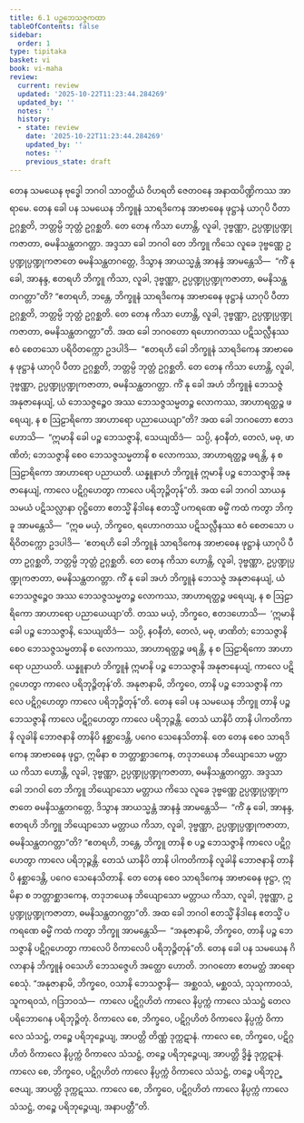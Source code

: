 ```yaml
---
title: 6.1 ပဉ္စဘေသဇ္ဇကထာ
tableOfContents: false
sidebar:
  order: 1
type: tipitaka
basket: vi
book: vi-maha
review:
  current: review
  updated: '2025-10-22T11:23:44.284269'
  updated_by: ''
  notes: ''
  history:
  - state: review
    date: '2025-10-22T11:23:44.284269'
    updated_by: ''
    notes: ''
    previous_state: draft
---
```



<ReviewStatus review={frontmatter.review} showDetails={true} />

<HypothesisAnnotation frontmatter={frontmatter} />

<DynamicBreadcrumb />

<Division number="260" book="vi-maha" e="ch" v="3" p="290">

<Paragraph number="1198" book="vi-maha">
တေန သမယေန ဗုဒ္ဓေါ ဘဂဝါ သာဝတ္ထိယံ ဝိဟရတိ ဇေတဝနေ အနာထပိဏ္ဍိကဿ အာရာမေ. တေန ခေါ ပန သမယေန ဘိက္ခူနံ သာရဒိကေန အာဗာဓေန ဖုဋ္ဌာနံ ယာဂုပိ ပီတာ ဥဂ္ဂစ္ဆတိ, ဘတ္တမ္ပိ ဘုတ္တံ ဥဂ္ဂစ္ဆတိ. တေ တေန ကိသာ ဟောန္တိ, လူခါ, ဒုဗ္ဗဏ္ဏာ, ဥပ္ပဏ္ဍုပ္ပဏ္ဍုကဇာတာ, ဓမနိသန္ထတဂတ္တာ. အဒ္ဒသာ ခေါ ဘဂဝါ တေ ဘိက္ခူ ကိသေ လူခေ ဒုဗ္ဗဏ္ဏေ ဥပ္ပဏ္ဍုပ္ပဏ္ဍုကဇာတေ ဓမနိသန္ထတဂတ္တေ, ဒိသွာန အာယသ္မန္တံ အာနန္ဒံ အာမန္တေသိ—  “ကိံ နု ခေါ, အာနန္ဒ, ဧတရဟိ ဘိက္ခူ ကိသာ, လူခါ, ဒုဗ္ဗဏ္ဏာ, ဥပ္ပဏ္ဍုပ္ပဏ္ဍုကဇာတာ, ဓမနိသန္ထတဂတ္တာ”တိ? “ဧတရဟိ, ဘန္တေ, ဘိက္ခူနံ သာရဒိကေန အာဗာဓေန ဖုဋ္ဌာနံ ယာဂုပိ ပီတာ ဥဂ္ဂစ္ဆတိ, ဘတ္တမ္ပိ ဘုတ္တံ ဥဂ္ဂစ္ဆတိ. တေ တေန ကိသာ ဟောန္တိ, လူခါ, ဒုဗ္ဗဏ္ဏာ, ဥပ္ပဏ္ဍုပ္ပဏ္ဍုကဇာတာ, ဓမနိသန္ထတဂတ္တာ”တိ.
</Paragraph>

<Paragraph number="1199" book="vi-maha">
အထ ခေါ ဘဂဝတော ရဟောဂတဿ ပဋိသလ္လီနဿ ဧဝံ စေတသော ပရိဝိတက္ကော ဥဒပါဒိ—  “ဧတရဟိ ခေါ ဘိက္ခူနံ သာရဒိကေန အာဗာဓေန ဖုဋ္ဌာနံ ယာဂုပိ ပီတာ ဥဂ္ဂစ္ဆတိ, ဘတ္တမ္ပိ ဘုတ္တံ ဥဂ္ဂစ္ဆတိ. တေ တေန ကိသာ ဟောန္တိ, လူခါ, ဒုဗ္ဗဏ္ဏာ, ဥပ္ပဏ္ဍုပ္ပဏ္ဍုကဇာတာ, ဓမနိသန္ထတဂတ္တာ. ကိံ နု ခေါ အဟံ ဘိက္ခူနံ ဘေသဇ္ဇံ အနုဇာနေယျံ, ယံ ဘေသဇ္ဇဉ္စေဝ အဿ ဘေသဇ္ဇသမ္မတဉ္စ လောကဿ, အာဟာရတ္ထဉ္စ ဖရေယျ, န စ ဩဠာရိကော အာဟာရော ပညာယေယျာ”တိ? အထ ခေါ ဘဂဝတော ဧတဒဟောသိ—  “ဣမာနိ ခေါ ပဉ္စ ဘေသဇ္ဇာနိ, သေယျထိဒံ—  သပ္ပိ, နဝနီတံ, တေလံ, မဓု, ဖာဏိတံ; ဘေသဇ္ဇာနိ စေဝ ဘေသဇ္ဇသမ္မတာနိ စ လောကဿ, အာဟာရတ္ထဉ္စ ဖရန္တိ, န စ ဩဠာရိကော အာဟာရော ပညာယတိ. ယန္နူနာဟံ ဘိက္ခူနံ ဣမာနိ ပဉ္စ ဘေသဇ္ဇာနိ အနုဇာနေယျံ, ကာလေ ပဋိဂ္ဂဟေတွာ ကာလေ ပရိဘုဉ္ဇိတုန်”တိ.
</Paragraph>

<Paragraph number="1200" book="vi-maha">
အထ ခေါ ဘဂဝါ သာယနှသမယံ ပဋိသလ္လာနာ ဝုဋ္ဌိတော ဧတသ္မိံ နိဒါနေ ဧတသ္မိံ ပကရဏေ ဓမ္မိံ ကထံ ကတွာ ဘိက္ခူ အာမန္တေသိ—  “ဣဓ မယှံ, ဘိက္ခဝေ, ရဟောဂတဿ ပဋိသလ္လီနဿ ဧဝံ စေတသော ပရိဝိတက္ကော ဥဒပါဒိ—  ‘ဧတရဟိ ခေါ ဘိက္ခူနံ သာရဒိကေန အာဗာဓေန ဖုဋ္ဌာနံ ယာဂုပိ ပီတာ ဥဂ္ဂစ္ဆတိ, ဘတ္တမ္ပိ ဘုတ္တံ ဥဂ္ဂစ္ဆတိ. တေ တေန ကိသာ ဟောန္တိ, လူခါ, ဒုဗ္ဗဏ္ဏာ, ဥပ္ပဏ္ဍုပ္ပဏ္ဍုကဇာတာ, ဓမနိသန္ထတဂတ္တာ. ကိံ နု ခေါ အဟံ ဘိက္ခူနံ ဘေသဇ္ဇံ အနုဇာနေယျံ, ယံ ဘေသဇ္ဇဉ္စေဝ အဿ ဘေသဇ္ဇသမ္မတဉ္စ လောကဿ, အာဟာရတ္ထဉ္စ ဖရေယျ, န စ ဩဠာရိကော အာဟာရော ပညာယေယျာ’တိ. တဿ မယှံ, ဘိက္ခဝေ, ဧတဒဟောသိ—  ‘ဣမာနိ ခေါ ပဉ္စ ဘေသဇ္ဇာနိ, သေယျထိဒံ—  သပ္ပိ, နဝနီတံ, တေလံ, မဓု, ဖာဏိတံ; ဘေသဇ္ဇာနိ စေဝ ဘေသဇ္ဇသမ္မတာနိ စ လောကဿ, အာဟာရတ္ထဉ္စ ဖရန္တိ, န စ ဩဠာရိကော အာဟာရော ပညာယတိ. ယန္နူနာဟံ ဘိက္ခူနံ ဣမာနိ ပဉ္စ ဘေသဇ္ဇာနိ အနုဇာနေယျံ, ကာလေ ပဋိဂ္ဂဟေတွာ ကာလေ ပရိဘုဉ္ဇိတုန်’တိ. အနုဇာနာမိ, ဘိက္ခဝေ, တာနိ ပဉ္စ ဘေသဇ္ဇာနိ ကာလေ ပဋိဂ္ဂဟေတွာ ကာလေ ပရိဘုဉ္ဇိတုန်”တိ.
</Paragraph>

</Division>
<Division number="261" book="vi-maha" e="ch" v="3" p="291">

<Paragraph number="1201" book="vi-maha">
တေန ခေါ ပန သမယေန ဘိက္ခူ တာနိ ပဉ္စ ဘေသဇ္ဇာနိ ကာလေ ပဋိဂ္ဂဟေတွာ ကာလေ ပရိဘုဉ္ဇန္တိ. တေသံ ယာနိပိ တာနိ ပါကတိကာနိ လူခါနိ ဘောဇနာနိ တာနိပိ နစ္ဆာဒေန္တိ, ပဂေဝ သေနေသိတာနိ. တေ တေန စေဝ သာရဒိကေန အာဗာဓေန ဖုဋ္ဌာ, ဣမိနာ စ ဘတ္တာစ္ဆာဒကေန, တဒုဘယေန ဘိယျောသော မတ္တာယ ကိသာ ဟောန္တိ, လူခါ, ဒုဗ္ဗဏ္ဏာ, ဥပ္ပဏ္ဍုပ္ပဏ္ဍုကဇာတာ, ဓမနိသန္ထတဂတ္တာ. အဒ္ဒသာ ခေါ ဘဂဝါ တေ ဘိက္ခူ ဘိယျောသော မတ္တာယ ကိသေ လူခေ ဒုဗ္ဗဏ္ဏေ ဥပ္ပဏ္ဍုပ္ပဏ္ဍုကဇာတေ ဓမနိသန္ထတဂတ္တေ, ဒိသွာန အာယသ္မန္တံ အာနန္ဒံ အာမန္တေသိ—  “ကိံ နု ခေါ, အာနန္ဒ, ဧတရဟိ ဘိက္ခူ ဘိယျောသော မတ္တာယ ကိသာ, လူခါ, ဒုဗ္ဗဏ္ဏာ, ဥပ္ပဏ္ဍုပ္ပဏ္ဍုကဇာတာ, ဓမနိသန္ထတဂတ္တာ”တိ? “ဧတရဟိ, ဘန္တေ, ဘိက္ခူ တာနိ စ ပဉ္စ ဘေသဇ္ဇာနိ ကာလေ ပဋိဂ္ဂဟေတွာ ကာလေ ပရိဘုဉ္ဇန္တိ. တေသံ ယာနိပိ တာနိ ပါကတိကာနိ လူခါနိ ဘောဇနာနိ တာနိပိ နစ္ဆာဒေန္တိ, ပဂေဝ သေနေသိတာနိ. တေ တေန စေဝ သာရဒိကေန အာဗာဓေန ဖုဋ္ဌာ, ဣမိနာ စ ဘတ္တာစ္ဆာဒကေန, တဒုဘယေန ဘိယျောသော မတ္တာယ ကိသာ, လူခါ, ဒုဗ္ဗဏ္ဏာ, ဥပ္ပဏ္ဍုပ္ပဏ္ဍုကဇာတာ, ဓမနိသန္ထတဂတ္တာ”တိ. အထ ခေါ ဘဂဝါ ဧတသ္မိံ နိဒါနေ ဧတသ္မိံ ပကရဏေ ဓမ္မိံ ကထံ ကတွာ ဘိက္ခူ အာမန္တေသိ—  “အနုဇာနာမိ, ဘိက္ခဝေ, တာနိ ပဉ္စ ဘေသဇ္ဇာနိ ပဋိဂ္ဂဟေတွာ ကာလေပိ ဝိကာလေပိ ပရိဘုဉ္ဇိတုန်”တိ.
</Paragraph>

</Division>
<Division number="262" book="vi-maha" e="ch" v="3" p="291">

<Paragraph number="1202" book="vi-maha">
တေန ခေါ ပန သမယေန ဂိလာနာနံ ဘိက္ခူနံ ဝသေဟိ ဘေသဇ္ဇေဟိ အတ္ထော ဟောတိ. ဘဂဝတော ဧတမတ္ထံ အာရောစေသုံ. “အနုဇာနာမိ, ဘိက္ခဝေ, ဝသာနိ ဘေသဇ္ဇာနိ—  အစ္ဆဝသံ, မစ္ဆဝသံ, သုသုကာဝသံ, သူကရဝသံ, ဂဒြဘဝသံ—  ကာလေ ပဋိဂ္ဂဟိတံ ကာလေ နိပ္ပက္ကံ ကာလေ သံသဋ္ဌံ တေလပရိဘောဂေန ပရိဘုဉ္ဇိတုံ. ဝိကာလေ စေ, ဘိက္ခဝေ, ပဋိဂ္ဂဟိတံ ဝိကာလေ နိပ္ပက္ကံ ဝိကာလေ သံသဋ္ဌံ, တဉ္စေ ပရိဘုဉ္ဇေယျ, အာပတ္တိ တိဏ္ဏံ ဒုက္ကဋာနံ. ကာလေ စေ, ဘိက္ခဝေ, ပဋိဂ္ဂဟိတံ ဝိကာလေ နိပ္ပက္ကံ ဝိကာလေ သံသဋ္ဌံ, တဉ္စေ ပရိဘုဉ္ဇေယျ, အာပတ္တိ ဒွိန္နံ ဒုက္ကဋာနံ. ကာလေ စေ, ဘိက္ခဝေ, ပဋိဂ္ဂဟိတံ ကာလေ နိပ္ပက္ကံ ဝိကာလေ သံသဋ္ဌံ, တဉ္စေ ပရိဘုဉ္ဇေယျ, အာပတ္တိ ဒုက္ကဋဿ. ကာလေ စေ, ဘိက္ခဝေ, ပဋိဂ္ဂဟိတံ ကာလေ နိပ္ပက္ကံ ကာလေ သံသဋ္ဌံ, တဉ္စေ ပရိဘုဉ္ဇေယျ, အနာပတ္တီ”တိ.
</Paragraph>
</Division>